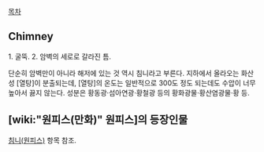 [[목차]]

== Chimney ==
1. 굴뚝.
2. 암벽의 세로로 갈라진 틈.

단순히 암벽만이 아니라 해저에 있는 것 역시 침니라고 부른다. 지하에서 올라오는 화산성 [열탕]이 분출되는데, [열탕]의 온도는 일반적으로 300도 정도 되는데도 수압이 너무 높아서 끓지 않는다. 성분은 황동광·섬아연광·황철광 등의 황화광물·황산염광물·황 등.

== [wiki:"원피스(만화)" 원피스]의 등장인물  ==
[[침니(원피스)]] 항목 참조.
